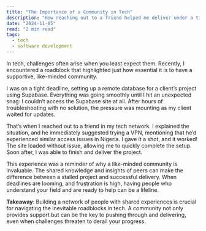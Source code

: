 ```yaml
---
title: "The Importance of a Community in Tech"
description: "How reaching out to a friend helped me deliver under a tight deadline"
date: "2024-11-05"
read: "2 min read"
tags:
  - tech
  - software development
---
```


<div className="prose dark:prose-invert"> 

In tech, challenges often arise when you least expect them. Recently, I encountered a roadblock that highlighted just how essential it is to have a supportive, like-minded community.

I was on a tight deadline, setting up a remote database for a client’s project using Supabase. Everything was going smoothly until I hit an unexpected snag: I couldn’t access the Supabase site at all. After hours of troubleshooting with no solution, the pressure was mounting as my client waited for updates.

That’s when I reached out to a friend in my tech network. I explained the situation, and he immediately suggested trying a VPN, mentioning that he’d experienced similar access issues in Nigeria. I gave it a shot, and it worked! The site loaded without issue, allowing me to quickly complete the setup. Soon after, I was able to finish and deliver the project.

This experience was a reminder of why a like-minded community is invaluable. The shared knowledge and insights of peers can make the difference between a stalled project and successful delivery. When deadlines are looming, and frustration is high, having people who understand your field and are ready to help can be a lifeline.

**Takeaway**: Building a network of people with shared experiences is crucial for navigating the inevitable roadblocks in tech. A community not only provides support but can be the key to pushing through and delivering, even when challenges threaten to derail your progress.

</div>
